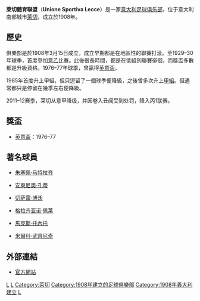 {{noteta
|G1=意甲
|G2=football
|T=zh-hans:莱切足球俱乐部; zh-hant:萊切足球會;
}}
{{Infobox football club
| clubname   = 萊切
| image      = [[File:US_Lecce.png|160px]]
| fullname   = Unione Sportiva Lecce SpA
| nickname   = I Giallorossi (The Yellow and Reds)<br /> I Salentini (The Salentians)<br /> I Lupi (The Wolves)
| founded    = 1908年
| ground     = {{tsl|en|Stadio Via del Mare|維迪馬里球場}}<br />（Stadio Via del Mare）
| city       = [[萊切|萊切]]
| capacity   = 40,670
| chairman   = Saverio Sticchi Damiani
| manager    = {{le|馬爾科·巴羅尼|Marco Baroni}}
| league     = [[意大利足球甲級聯賽|意大利足球甲級聯賽]]
| season     = 2021–22
| position   = 意乙，第 1 位（升班）
| shirtsupplier= M908
| shirtsponsors= Moby Lines、Pasta Maffei
| pattern_la1 = _lecce2122h
| leftarm1 = DCDC38
| pattern_b1 = _lecce2122h
| body1 = DCDC38
| pattern_ra1 = _lecce2122h
| rightarm1 = DCDC38
| pattern_sh1 = _lecce2122h
| shorts1 = 09246C
| pattern_so1 = _lecce2122h
| socks1 = D31F4C
<!-- Divisa da trasferta -->| pattern_b2 = _lecce2122a
| body2 = FFFFFF
| pattern_la2 = _lecce2122a
| leftarm2 = FFFFFF
| pattern_ra2 = _lecce2122a
| rightarm2 = FFFFFF
| pattern_sh2 = _lecce2122a
| shorts2 = FFFFFF
| pattern_so2 = _lecce2122a
| socks2 = <!-- Terza divisa -->
| pattern_la3 = _lecce2122t
| leftarm3 = 394860
| pattern_b3 = _lecce2122t
| body3 = 394860
| pattern_ra3 = _lecce2122t
| rightarm3 = 394860
| pattern_sh3 = _lecce2122t
| shorts3 = 394860
| pattern_so3 = _lecce2122t
| socks3 = 394860
}}
'''萊切體育聯盟'''（'''Unione Sportiva Lecce'''）是一家[[意大利|意大利]][[足球俱乐部|足球俱乐部]]，位于意大利南部城市[[萊切|萊切]]，成立於1908年。

==歷史==
俱樂部是於1908年3月15日成立，成立早期都是在地區性的聯賽打滾。至1929–30年球季，首度參加[[意大利足球乙级联赛|意乙]]比賽。此後很長時間，都是在低組別聯賽徘徊，而獎盃多數都是升級資格。1976–77年球季，曾贏得[[英義盃|英意盃]]。

1985年首度升上甲組，但只逗留了一個球季便降級，之後曾多次升上[[意大利足球甲级联赛|甲組]]。但通常都只是停留在幾季左右便降級。

2011–12赛季，莱切从意甲降级，并因卷入丑闻受到处罚，降入丙1联赛。

==獎盃==
*[[英義盃|英意盃]]：1976–77

==著名球員==
*{{flagicon|Italy}}[[朱塞佩·马特拉齐|朱塞佩·马特拉齐]]
*{{flagicon|Italy}}[[安東尼奧·孔蒂|安東尼奧·孔蒂]]
*{{flagicon|Italy}}[[切萨雷·博沃|切萨雷·博沃]]
*{{flagicon|Italy}}[[格拉齐亚诺·佩莱|格拉齐亚诺·佩莱]]
*{{flagicon|Italy}}[[馬克斯·托內托|馬克斯·托內托]]
*{{flagicon|Montenegro}}[[米爾科·武齊尼奇|米爾科·武齊尼奇]]

==外部連結==
*[http://www.uslecce.it 官方網站] {{Wayback|url=http://www.uslecce.it/ |date=20201117180500 }} {{it icon}}

{{萊切球員名單}}
{{意甲}}

[[Category:意大利足球俱樂部|L]]
[[Category:普利亞大區體育|L]]
[[Category:萊切|Category:萊切]]
[[Category:1908年建立的足球俱樂部|Category:1908年建立的足球俱樂部]]
[[Category:1908年義大利建立|Category:1908年義大利建立]]
[[Category:普利亞大區足球會|L]]